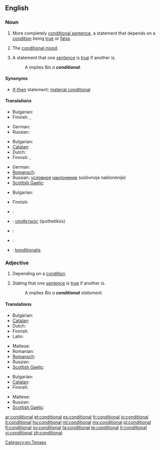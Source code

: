 ==English==

===Noun===
{{en-noun}}

# {{grammar}} More completely [[conditional sentence]], a statement that depends on a [[condition]] being [[true]] or [[false]].
# {{grammar}} The [[conditional mood]].
# {{logic}} A statement that one [[sentence]] is [[true]] if another is.
#: A implies B'' is a '''conditional'''.''

====Synonyms====
* {{sense|logic}} [[if-then]] statement; [[material conditional]]

====Translations====
{{trans-top|statement}}
* Bulgarian: {{t+|bg|условие|n}}
* Finnish: {{t+|fi|ehtolause}}, {{t|fi|konditionaalilause}}
{{trans-mid}}
* German: {{t+|de|Konditional|n}}
* Russian: {{t+|ru|условие|n|tr=uslóvije}}
{{trans-bottom}}

{{trans-top|mood}}
* Bulgarian: {{t|bg|условно наклонение|n}}
* [[Catalan]]: {{t|ca|condicional|m}}
* Dutch: {{t+|nl|voorwaardelijke wijs|m}}
* Finnish: {{t+|fi|ehtotapa}}, {{t+|fi|konditionaali}}
{{trans-mid}}
* German: {{t+|de|Konditional|n}}
* [[Romansch]]: {{t-|rm|cundiziunal|m|xs=Romansch}}
* Russian: [[условный|условное]] [[наклонение]] (uslóvnoje naklonénije) {{n}}
* [[Scottish Gaelic]]: {{t|gd|modh cumhach|m}}
{{trans-bottom}}

{{trans-top|in logic}}
* Bulgarian: {{t+|bg|условие|n}}
{{trans-mid}}
* Finnish: {{t+|fi|ehto}}
{{trans-bottom}}

{{checktrans-top}}
* {{ttbc|fr}}: {{t+|fr|conditionnel|m}}
* {{ttbc|el}}: [[υποθετικός]] (ipothetikós) {{m}}
* {{ttbc|pt}}: {{t+|pt|condicional|m}}
* {{ttbc|es}}: {{t+|es|condicional|m}}
* {{ttbc|sv}}: [[konditionalis]]
{{trans-bottom}}

===Adjective===
{{en-adj|-}}

# Depending on a [[condition]].
# {{logic}} Stating that one [[sentence]] is [[true]] if another is.
#: A implies B'' is a '''conditional''' statement.''

====Translations====
{{trans-top|depending on a condition}}
* Bulgarian: {{t|bg|условен}}
* [[Catalan]]: {{t|ca|condicional}}
* Dutch: {{t-|nl|voorwaardelijk}}
* Finnish: {{t-|fi|ehdollinen}}
* Latin: {{t-|la|condicionalis|alt=condiciōnālis}}
{{trans-mid}}
* Maltese: {{t-|mt|kundizzjonali|xs=Maltese}}
* Romanian: {{t|ro|condițional}}
* [[Romansch]]: {{t-|rm|cundiziunal|xs=Romansch}}
* Russian: {{t+|ru|условный|tr=uslóvnyj}}
* [[Scottish Gaelic]]: {{t|gd|cumhach}}
{{trans-bottom}}

{{trans-top|in logic}}
* Bulgarian: {{t|bg|условен}}
* [[Catalan]]: {{t|ca|condicional}}
* Finnish: {{t-|fi|ehdollinen}}
{{trans-mid}}
* Maltese: {{t-|mt|kundizzjonali|xs=Maltese}}
* Russian: {{t+|ru|условный|tr=uslóvnyj}}
* [[Scottish Gaelic]]: {{t|gd|cumhach}}
{{trans-bottom}}

[[Category:en:Tenses]]

[[ar:conditional]]
[[et:conditional]]
[[es:conditional]]
[[fr:conditional]]
[[io:conditional]]
[[it:conditional]]
[[hu:conditional]]
[[ml:conditional]]
[[my:conditional]]
[[pl:conditional]]
[[fi:conditional]]
[[sv:conditional]]
[[ta:conditional]]
[[te:conditional]]
[[tr:conditional]]
[[vi:conditional]]
[[zh:conditional]]